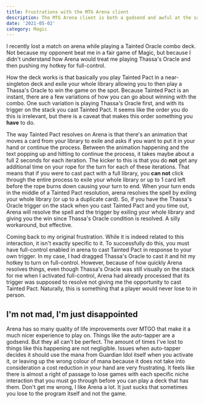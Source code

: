 ```yaml
---
title: Frustrations with the MTG Arena client
description: The MTG Arena client is both a godsend and awful at the same time for game play.
date: '2021-05-02'
category: Magic
---
```


I recently lost a match on arena while playing a <card-link name='Tainted Pact'>Tainted</card-link> <card-link name="Thassa's Oracle">Oracle</card-link> combo deck. Not because my opponent beat me in a fair game of Magic, but because I didn't understand how Arena would treat me playing <card-link>Thassa's Oracle</card-link> and then pushing my hotkey for full-control.

How the deck works is that basically you play <card-link>Tainted Pact</card-link> in a near-singleton deck and exile your whole library allowing you to then play a <card-link>Thassa's Oracle</card-link> to win the game on the spot. Because <card-link>Tainted Pact</card-link> is an instant, there are a few variations of how you can go about winning with the combo. One such variation is playing <card-link>Thassa's Oracle</card-link> first, and with its trigger on the stack you cast <card-link>Tainted Pact</card-link>. It seems like the order you do this is irrelevant, but there is a caveat that makes this order something you **have** to do.

The way <card-link>Tainted Pact</card-link> resolves on Arena is that there's an animation that moves a card from your library to exile and asks if you want to put it in your hand or continue the process. Between the animation happening and the text popping up and hitting to continue the process, it takes maybe about a full 2 seconds for each iteration. The kicker to this is that you do **not** get any additional time on your rope for the turn for each of these iterations. That means that if you were to cast pact with a full library, you **can not** click through the entire process to exile your whole library or up to 1 card left before the rope burns down causing your turn to end. When your turn ends in the middle of a <card-link>Tainted Pact</card-link> resolution, arena resolves the spell by exiling your whole library (or up to a duplicate card). So, if you have the <card-link>Thassa's Oracle</card-link> trigger on the stack when you cast <card-link>Tainted Pact</card-link> and you time out, Arena will resolve the spell and the trigger by exiling your whole library and giving you the win since <card-link>Thassa's Oracle</card-link> condition is resolved. A silly workaround, but effective.

Coming back to my original frustration. While it is indeed related to this interaction, it isn't exactly specific to it. To successfully do this, you must have full-control enabled in arena to cast <card-link>Tainted Pact</card-link> in response to your own trigger. In my case, I had dragged <card-link>Thassa's Oracle</card-link> to cast it and hit my hotkey to turn on full-control. However, because of how quickly Arena resolves things, even though <card-link>Thassa's Oracle</card-link> was still visually on the stack for me when I activated full-control, Arena had already processed that its trigger was supposed to resolve not giving me the opportunity to cast <card-link>Tainted Pact</card-link>. Naturally, this is something that a player would never lose to in person.

## I'm not mad, I'm just disappointed

Arena has so many quality of life improvements over MTGO that make it a much nicer experience to play on. Things like the auto-tapper are a godsend. But they all can't be perfect. The amount of times I've lost to things like this happening are not negligible. Issues when auto-tapper decides it should use the mana from <card-link>Guardian Idol</card-link> itself when you activate it, or leaving up the wrong colour of mana because it does not take into consideration a cost reduction in your hand are very frustrating. It feels like there is almost a right of passage to lose games with each specific niche interaction that you must go through before you can play a deck that has them. Don't get me wrong, I like Arena a lot. It just sucks that sometimes you lose to the program itself and not the game.
